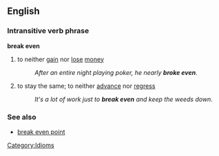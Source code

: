 ==English==
===Intransitive verb phrase===
'''break even'''
#to neither [[gain]] nor [[lose]] [[money]]
#:''After an entire night playing poker, he nearly '''broke even'''.''
#to stay the same; to neither [[advance]] nor [[regress]]
#:''It's a lot of work just to '''break even''' and keep the weeds down.''
===See also===
*[[break even point]]

[[Category:Idioms]]